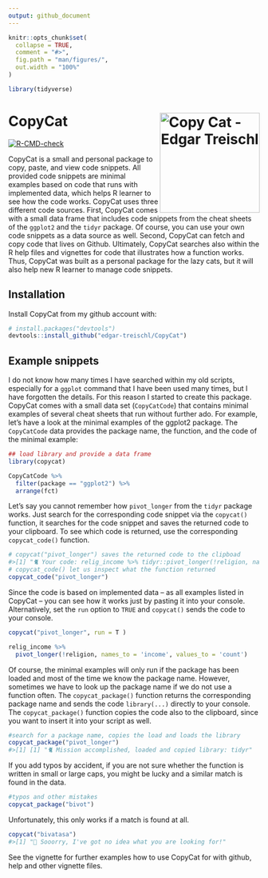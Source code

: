 ```yaml
---
output: github_document
---
```


<!-- README.md is generated from README.Rmd. Please edit that file -->

```r
knitr::opts_chunk$set(
  collapse = TRUE,
  comment = "#>",
  fig.path = "man/figures/",
  out.width = "100%"
)

library(tidyverse)

```

# CopyCat <img src="man/figures/sticker.png" align="right" width="200" alt="Copy Cat - Edgar Treischl"/>

<!-- badges: start -->

[![R-CMD-check](https://github.com/edgar-treischl/CopyCat/workflows/R-CMD-check/badge.svg)](https://github.com/edgar-treischl/CopyCat/actions)
<!-- badges: end -->

CopyCat is a small and personal package to copy, paste, and view code snippets. All provided code snippets are minimal examples based on code that runs with implemented data, which helps R learner to see how the code works. CopyCat uses three different code sources. First, CopyCat comes with a small data frame that includes code snippets from the cheat sheets of the `ggplot2` and the `tidyr` package. Of course, you can use your own code snippets as a data source as well. Second, CopyCat can fetch and copy code that lives on Github. Ultimately, CopyCat searches also within the R help files and vignettes for code that illustrates how a function works. Thus, CopyCat was built as a personal package for the lazy cats, but it will also help new R learner to manage code snippets. 



## Installation

Install CopyCat from my github account with:

``` r
# install.packages("devtools")
devtools::install_github("edgar-treischl/CopyCat")
```

## Example snippets

I do not know how many times I have searched within my old scripts, especially for a `ggplot` command that I have been used many times, but I have forgotten the details. For this reason I started to create this package. CopyCat comes with a small data set (`CopyCatCode`) that contains minimal examples of several cheat sheets that run without further ado. For example, let's have a look at the minimal examples of the ggplot2 package. The `CopyCatCode` data provides the package name, the function, and the code of the minimal example:

```r
## load library and provide a data frame 
library(copycat)

CopyCatCode %>% 
  filter(package == "ggplot2") %>% 
  arrange(fct)
```


Let's say you cannot remember how `pivot_longer` from the `tidyr` package works. Just search for the corresponding code snippet via the `copycat()` function, it searches for the code snippet and saves the returned code to your clipboard. To see which code is returned, use the corresponding `copycat_code()` function.

```r
# copycat("pivot_longer") saves the returned code to the clipboad
#>[1] "🐈 Your code: relig_income %>% tidyr::pivot_longer(!religion, names_to = #>'income', values_to = 'count')"
# copycat_code() let us inspect what the function returned 
copycat_code("pivot_longer")

```

Since the code is based on implemented data -- as all examples listed in CopyCat -- you can see how it works just by pasting it into your console. Alternatively, set the `run` option to `TRUE` and `copycat()` sends the code to your console.

```r
copycat("pivot_longer", run = T )
```

```r
relig_income %>% 
  pivot_longer(!religion, names_to = 'income', values_to = 'count')
```



Of course, the minimal examples will only run if the package has been loaded and most of the time we know the package name. However, sometimes we have to look up the package name if we do not use a function often. The `copycat_package()` function returns the corresponding package name and sends the code `library(...)` directly to your console. The `copycat_package()` function copies the code also to the clipboard, since you want to insert it into your script as well.

```r
#search for a package name, copies the load and loads the library
copycat_package("pivot_longer")
#>[1] [1] "🐈 Mission accomplished, loaded and copied library: tidyr"
```

If you add typos by accident, if you are not sure whether the function is written in small or large caps, you might be lucky and a similar match is found in the data.

```r
#typos and other mistakes 
copycat_package("bivot")
```

Unfortunately, this only works if a match is found at all.

```r
copycat("bivatasa")
#>[1] "💩 Sooorry, I've got no idea what you are looking for!"
```

See the vignette for further examples how to use CopyCat for with github, help and other vignette files.  
